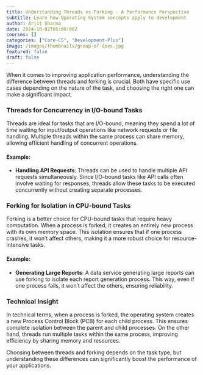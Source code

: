 ```yaml
---
title: Understanding Threads vs Forking - A Performance Perspective
subtitle: Learn how Operating System concepts apply to development
author: Arjit Sharma
date: 2024-10-02T05:00:00Z
courses: []
categories: ["Core-CS", "Development-Plus"]
image: /images/thumbnails/group-of-devs.jpg
featured: false
draft: false
---
```


When it comes to improving application performance, understanding the difference between threads and forking is crucial. Both have specific use cases depending on the nature of the task, and choosing the right one can make a significant impact.

### Threads for Concurrency in I/O-bound Tasks

Threads are ideal for tasks that are I/O-bound, meaning they spend a lot of time waiting for input/output operations like network requests or file handling. Multiple threads within the same process can share memory, allowing efficient handling of concurrent operations.

#### Example: 
- **Handling API Requests**: Threads can be used to handle multiple API requests simultaneously. Since I/O-bound tasks like API calls often involve waiting for responses, threads allow these tasks to be executed concurrently without creating separate processes.

### Forking for Isolation in CPU-bound Tasks

Forking is a better choice for CPU-bound tasks that require heavy computation. When a process is forked, it creates an entirely new process with its own memory space. This isolation ensures that if one process crashes, it won’t affect others, making it a more robust choice for resource-intensive tasks.

#### Example:
- **Generating Large Reports**: A data service generating large reports can use forking to isolate each report generation process. This way, even if one process fails, it won’t affect the others, ensuring reliability.

### Technical Insight

In technical terms, when a process is forked, the operating system creates a new Process Control Block (PCB) for each child process. This ensures complete isolation between the parent and child processes. On the other hand, threads run multiple tasks within the same process, improving efficiency by sharing memory and resources.

Choosing between threads and forking depends on the task type, but understanding these differences can significantly boost the performance of your applications.
